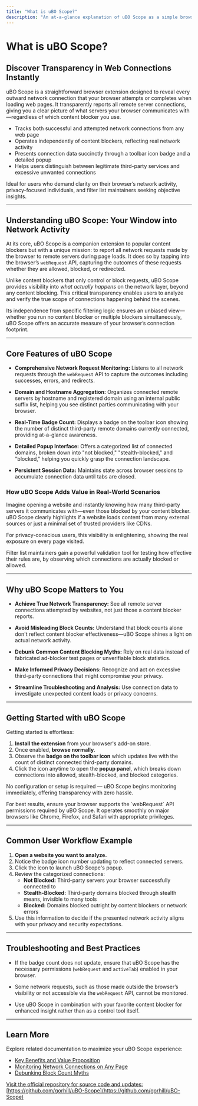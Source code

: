 ```yaml
---
title: "What is uBO Scope?"
description: "An at-a-glance explanation of uBO Scope as a simple browser extension for revealing all network connections—attempted or successful—from web pages, including its independence from particular content blockers. Learn why this tool is essential for users who want transparency about remote connections."
---
```


# What is uBO Scope?

## Discover Transparency in Web Connections Instantly

uBO Scope is a straightforward browser extension designed to reveal every outward network connection that your browser attempts or completes when loading web pages. It transparently reports all remote server connections, giving you a clear picture of what servers your browser communicates with—regardless of which content blocker you use.

- Tracks both successful and attempted network connections from any web page
- Operates independently of content blockers, reflecting real network activity
- Presents connection data succinctly through a toolbar icon badge and a detailed popup
- Helps users distinguish between legitimate third-party services and excessive unwanted connections

Ideal for users who demand clarity on their browser’s network activity, privacy-focused individuals, and filter list maintainers seeking objective insights.

---

## Understanding uBO Scope: Your Window into Network Activity

At its core, uBO Scope is a companion extension to popular content blockers but with a unique mission: to report all network requests made by the browser to remote servers during page loads. It does so by tapping into the browser’s `webRequest` API, capturing the outcomes of these requests whether they are allowed, blocked, or redirected.

Unlike content blockers that only control or block requests, uBO Scope provides visibility into *what actually happens* on the network layer, beyond any content blocking. This critical transparency enables users to analyze and verify the true scope of connections happening behind the scenes.

Its independence from specific filtering logic ensures an unbiased view—whether you run no content blocker or multiple blockers simultaneously, uBO Scope offers an accurate measure of your browser’s connection footprint.

---

## Core Features of uBO Scope

- **Comprehensive Network Request Monitoring:** Listens to all network requests through the `webRequest` API to capture the outcomes including successes, errors, and redirects.

- **Domain and Hostname Aggregation:** Organizes connected remote servers by hostname and registered domain using an internal public suffix list, helping you see distinct parties communicating with your browser.

- **Real-Time Badge Count:** Displays a badge on the toolbar icon showing the number of distinct third-party remote domains currently connected, providing at-a-glance awareness.

- **Detailed Popup Interface:** Offers a categorized list of connected domains, broken down into "not blocked," "stealth-blocked," and "blocked," helping you quickly grasp the connection landscape.

- **Persistent Session Data:** Maintains state across browser sessions to accumulate connection data until tabs are closed.

### How uBO Scope Adds Value in Real-World Scenarios

Imagine opening a website and instantly knowing how many third-party servers it communicates with—even those blocked by your content blocker. uBO Scope clearly highlights if a website loads content from many external sources or just a minimal set of trusted providers like CDNs.

For privacy-conscious users, this visibility is enlightening, showing the real exposure on every page visited.

Filter list maintainers gain a powerful validation tool for testing how effective their rules are, by observing which connections are actually blocked or allowed.

---

## Why uBO Scope Matters to You

- **Achieve True Network Transparency:** See all remote server connections attempted by websites, not just those a content blocker reports.

- **Avoid Misleading Block Counts:** Understand that block counts alone don't reflect content blocker effectiveness—uBO Scope shines a light on actual network activity.

- **Debunk Common Content Blocking Myths:** Rely on real data instead of fabricated ad-blocker test pages or unverifiable block statistics.

- **Make Informed Privacy Decisions:** Recognize and act on excessive third-party connections that might compromise your privacy.

- **Streamline Troubleshooting and Analysis:** Use connection data to investigate unexpected content loads or privacy concerns.

---

## Getting Started with uBO Scope

Getting started is effortless:

1. **Install the extension** from your browser's add-on store.
2. Once enabled, **browse normally**.
3. Observe the **badge on the toolbar icon** which updates live with the count of distinct connected third-party domains.
4. Click the icon anytime to open the **popup panel**, which breaks down connections into allowed, stealth-blocked, and blocked categories.

No configuration or setup is required — uBO Scope begins monitoring immediately, offering transparency with zero hassle.

<Tip>
For best results, ensure your browser supports the `webRequest` API permissions required by uBO Scope. It operates smoothly on major browsers like Chrome, Firefox, and Safari with appropriate privileges.
</Tip>

---

## Common User Workflow Example

1. **Open a website you want to analyze.**
2. Notice the badge icon number updating to reflect connected servers.
3. Click the icon to launch uBO Scope's popup.
4. Review the categorized connections:
   - **Not Blocked:** Third-party servers your browser successfully connected to
   - **Stealth-Blocked:** Third-party domains blocked through stealth means, invisible to many tools
   - **Blocked:** Domains blocked outright by content blockers or network errors
5. Use this information to decide if the presented network activity aligns with your privacy and security expectations.

---

## Troubleshooting and Best Practices

- If the badge count does not update, ensure that uBO Scope has the necessary permissions (`webRequest` and `activeTab`) enabled in your browser.

- Some network requests, such as those made outside the browser’s visibility or not accessible via the `webRequest` API, cannot be monitored.

- Use uBO Scope in combination with your favorite content blocker for enhanced insight rather than as a control tool itself.

---

## Learn More

Explore related documentation to maximize your uBO Scope experience:

- [Key Benefits and Value Proposition](/overview/introduction-core-value/value-proposition-main-benefits)
- [Monitoring Network Connections on Any Page](/guides/core-usage/monitoring-network-connections)
- [Debunking Block Count Myths](/guides/advanced-insights/debunking-common-myths)

<u>Visit the official repository for source code and updates:</u> [https://github.com/gorhill/uBO-Scope](https://github.com/gorhill/uBO-Scope)
